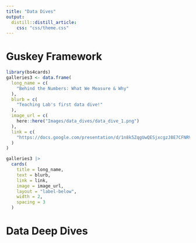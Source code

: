 ```yaml
---
title: "Data Dives"
output: 
  distill::distill_article:
    css: "css/theme.css"
---
```


# Guskey Framework

```r
library(bs4cards)
galleries3 <- data.frame(
  long_name = c(
    "Behind the Numbers: What We Measure & Why"
  ),
  blurb = c(
    "Teaching Lab's first data dive!"
  ),
  image_url = c(
    here::here("Images/data_dives/data_dive_1.png")
  ),
  link = c(
    "https://docs.google.com/presentation/d/1n8k5ZqgUwQESjxcgzJ8E7CFNRVevssX-gyUgmealKnU/edit#slide=id.p"
  )
)

galleries3 |>
  cards(
    title = long_name,
    text = blurb,
    link = link,
    image = image_url,
    layout = "label-below",
    width = 2,
    spacing = 3
  )
```


# Data Deep Dives